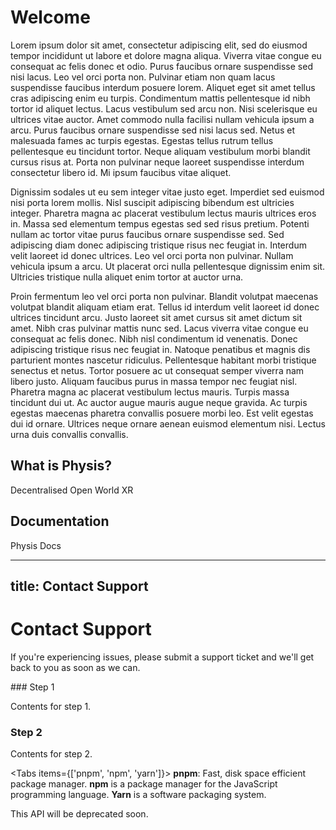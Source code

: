 # Welcome
 
Lorem ipsum dolor sit amet, consectetur adipiscing elit, sed do eiusmod tempor incididunt ut labore et dolore magna aliqua. Viverra vitae congue eu consequat ac felis donec et odio. Purus faucibus ornare suspendisse sed nisi lacus. Leo vel orci porta non. Pulvinar etiam non quam lacus suspendisse faucibus interdum posuere lorem. Aliquet eget sit amet tellus cras adipiscing enim eu turpis. Condimentum mattis pellentesque id nibh tortor id aliquet lectus. Lacus vestibulum sed arcu non. Nisi scelerisque eu ultrices vitae auctor. Amet commodo nulla facilisi nullam vehicula ipsum a arcu. Purus faucibus ornare suspendisse sed nisi lacus sed. Netus et malesuada fames ac turpis egestas. Egestas tellus rutrum tellus pellentesque eu tincidunt tortor. Neque aliquam vestibulum morbi blandit cursus risus at. Porta non pulvinar neque laoreet suspendisse interdum consectetur libero id. Mi ipsum faucibus vitae aliquet.

Dignissim sodales ut eu sem integer vitae justo eget. Imperdiet sed euismod nisi porta lorem mollis. Nisl suscipit adipiscing bibendum est ultricies integer. Pharetra magna ac placerat vestibulum lectus mauris ultrices eros in. Massa sed elementum tempus egestas sed sed risus pretium. Potenti nullam ac tortor vitae purus faucibus ornare suspendisse sed. Sed adipiscing diam donec adipiscing tristique risus nec feugiat in. Interdum velit laoreet id donec ultrices. Leo vel orci porta non pulvinar. Nullam vehicula ipsum a arcu. Ut placerat orci nulla pellentesque dignissim enim sit. Ultricies tristique nulla aliquet enim tortor at auctor urna.

Proin fermentum leo vel orci porta non pulvinar. Blandit volutpat maecenas volutpat blandit aliquam etiam erat. Tellus id interdum velit laoreet id donec ultrices tincidunt arcu. Justo laoreet sit amet cursus sit amet dictum sit amet. Nibh cras pulvinar mattis nunc sed. Lacus viverra vitae congue eu consequat ac felis donec. Nibh nisl condimentum id venenatis. Donec adipiscing tristique risus nec feugiat in. Natoque penatibus et magnis dis parturient montes nascetur ridiculus. Pellentesque habitant morbi tristique senectus et netus. Tortor posuere ac ut consequat semper viverra nam libero justo. Aliquam faucibus purus in massa tempor nec feugiat nisl. Pharetra magna ac placerat vestibulum lectus mauris. Turpis massa tincidunt dui ut. Ac auctor augue mauris augue neque gravida. Ac turpis egestas maecenas pharetra convallis posuere morbi leo. Est velit egestas dui id ornare. Ultrices neque ornare aenean euismod elementum nisi. Lectus urna duis convallis convallis.
 


## What is Physis?

Decentralised Open World XR

## Documentation

Physis Docs

---
title: Contact Support
---


# Contact Support

If you're experiencing issues, please submit a support ticket and we'll get back to you as soon as we can.

<TicketForm />




 
<Steps>
### Step 1
 
Contents for step 1.
 
### Step 2
 
Contents for step 2.
</Steps>


 
<Cards>
  <Card title="Callout" href="/docs/guide/built-ins/callout" />
  <Card title="Tabs" href="/docs/guide/built-ins/tabs" />
  <Card title="Steps" href="/docs/guide/built-ins/steps" />
</Cards>

 
<Tabs items={['pnpm', 'npm', 'yarn']}>
  <Tab>**pnpm**: Fast, disk space efficient package manager.</Tab>
  <Tab>**npm** is a package manager for the JavaScript programming language.</Tab>
  <Tab>**Yarn** is a software packaging system.</Tab>
</Tabs>

 
<Callout type="warning" emoji="⚠️">
  This API will be deprecated soon.
</Callout>
